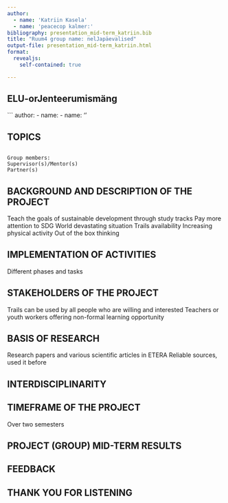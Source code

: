 ```yaml
---
author:
  - name: 'Katriin Kasela'
  - name: 'peacecop kalmer:'
bibliography: presentation_mid-term_katriin.bib
title: "Ruum4 group name: nelJapäevalised"
output-file: presentation_mid-term_katriin.html
format:
  revealjs:
    self-contained: true

---
```


## ELU-orJenteerumismäng

```
    author:
      - name: <Katriin>
      - name: '<the name of the second author>'



## TOPICS



## 

    Group members:
    Supervisor(s)/Mentor(s)
    Partner(s)


## BACKGROUND AND DESCRIPTION OF THE PROJECT

Teach the goals of sustainable development through study tracks
Pay more attention to SDG
World devastating situation
Trails availability
Increasing physical activity
Out of the box thinking


## IMPLEMENTATION OF ACTIVITIES

Different phases and tasks


## STAKEHOLDERS OF THE PROJECT
Trails can be used by all people who are willing and interested
Teachers or youth workers offering non-formal learning opportunity

## BASIS OF RESEARCH

Research papers and various scientific articles in ETERA
Reliable sources, used it before


## INTERDISCIPLINARITY



## TIMEFRAME OF THE PROJECT

Over two semesters


## PROJECT (GROUP) MID-TERM RESULTS

## FEEDBACK

## THANK YOU FOR LISTENING